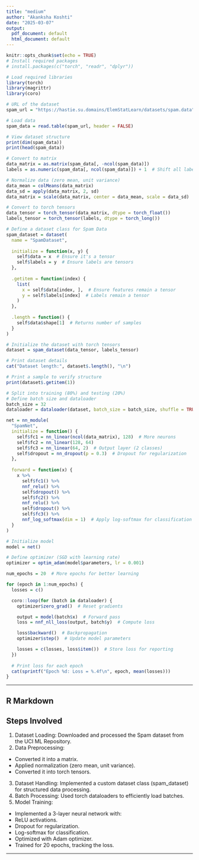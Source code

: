---
title: "medium"
author: "Akanksha Koshti"
date: "2025-03-07"
output:
  pdf_document: default
  html_document: default
---

```{r setup, include=FALSE}
knitr::opts_chunk$set(echo = TRUE)
# Install required packages 
# install.packages(c("torch", "readr", "dplyr"))

# Load required libraries
library(torch)
library(magrittr)
library(coro)

```

```{r}
# URL of the dataset
spam_url = "https://hastie.su.domains/ElemStatLearn/datasets/spam.data"

# Load data 
spam_data = read.table(spam_url, header = FALSE)

# View dataset structure
print(dim(spam_data))  
print(head(spam_data))

# Convert to matrix
data_matrix = as.matrix(spam_data[, -ncol(spam_data)])  
labels = as.numeric(spam_data[, ncol(spam_data)]) + 1  # Shift all labels up by 1

# Normalize data (zero mean, unit variance)
data_mean = colMeans(data_matrix)
data_sd = apply(data_matrix, 2, sd)
data_matrix = scale(data_matrix, center = data_mean, scale = data_sd)

# Convert to torch tensors
data_tensor = torch_tensor(data_matrix, dtype = torch_float())
labels_tensor = torch_tensor(labels, dtype = torch_long())  
```

```{r}
# Define a dataset class for Spam Data
spam_dataset = dataset(
  name = "SpamDataset",
  
  initialize = function(x, y) {
    self$data = x  # Ensure it's a tensor
    self$labels = y  # Ensure labels are tensors
  },
  
  .getitem = function(index) {
    list(
      x = self$data[index, ],  # Ensure features remain a tensor
      y = self$labels[index]  # Labels remain a tensor
    )
  },
  
  .length = function() {
    self$data$shape[1]  # Returns number of samples
  }
)

# Initialize the dataset with torch tensors
dataset = spam_dataset(data_tensor, labels_tensor)

# Print dataset details
cat("Dataset length:", dataset$.length(), "\n")

# Print a sample to verify structure
print(dataset$.getitem(1))
```

```{r}
# Split into training (80%) and testing (20%)
# Define batch size and dataloader
batch_size = 32
dataloader = dataloader(dataset, batch_size = batch_size, shuffle = TRUE)
```


```{r}
net = nn_module(
  "SpamNet",
  initialize = function() {
    self$fc1 = nn_linear(ncol(data_matrix), 128)  # More neurons
    self$fc2 = nn_linear(128, 64)
    self$fc3 = nn_linear(64, 2)  # Output layer (2 classes)
    self$dropout = nn_dropout(p = 0.3)  # Dropout for regularization
  },
  
  forward = function(x) {
    x %>% 
      self$fc1() %>% 
      nnf_relu() %>% 
      self$dropout() %>%
      self$fc2() %>% 
      nnf_relu() %>% 
      self$dropout() %>%
      self$fc3() %>% 
      nnf_log_softmax(dim = 1)  # Apply log-softmax for classification
  }
)

# Initialize model
model = net()

# Define optimizer (SGD with learning rate)
optimizer = optim_adam(model$parameters, lr = 0.001)
```

```{r}
num_epochs = 20  # More epochs for better learning

for (epoch in 1:num_epochs) {
  losses = c()

  coro::loop(for (batch in dataloader) {
    optimizer$zero_grad()  # Reset gradients

    output = model(batch$x)  # Forward pass
    loss = nnf_nll_loss(output, batch$y)  # Compute loss

    loss$backward()  # Backpropagation
    optimizer$step()  # Update model parameters

    losses = c(losses, loss$item())  # Store loss for reporting
  })
  
  # Print loss for each epoch
  cat(sprintf("Epoch %d: Loss = %.4f\n", epoch, mean(losses)))
}
```

---

## **R Markdown**

## Steps Involved
1. Dataset Loading: Downloaded and processed the Spam dataset from the UCI ML Repository.
2. Data Preprocessing:
- Converted it into a matrix.
- Applied normalization (zero mean, unit variance).
- Converted it into torch tensors.
3. Dataset Handling: Implemented a custom dataset class (spam_dataset) for structured data processing.
4. Batch Processing: Used torch dataloaders to efficiently load batches.
5. Model Training:
- Implemented a 3-layer neural network with:
- ReLU activations.
- Dropout for regularization.
- Log-softmax for classification.
- Optimized with Adam optimizer.
- Trained for 20 epochs, tracking the loss.

---